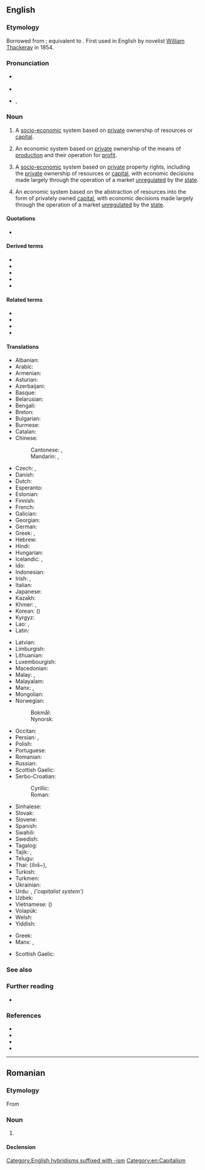 ==English==

===Etymology===
Borrowed from {{bor|en|fr|capitalisme|t=the condition of one who is rich}}; equivalent to {{af|en|capital|-ism}}. First used in English by novelist [[w:William Thackeray|William Thackeray]] in 1854.

===Pronunciation===
* {{a|RP}} {{IPA|en|/ˈkapɪt(ə)lɪz(ə)m/}}
* {{audio|en|LL-Q1860 (eng)-Vealhurl-capitalism.wav|Audio (UK)}}
* {{a|GA}} {{enPR|kăpʹĭ-tl-ĭz'm}}, {{IPA|en|/ˈkæpɪ̈tl̩ˌɪzm̩/}}

===Noun===
{{en-noun|~}}

# {{lb|en|politics}} A [[socio-economic]] system based on [[private]] ownership of resources or [[capital]].
# {{lb|en|economics}} An economic system based on [[private]] ownership of the means of [[production]] and their operation for [[profit]].
# {{lb|en|politics|economic liberalism}} A [[socio-economic]] system based on [[private]] property rights, including the [[private]] ownership of resources or [[capital]], with economic decisions made largely through the operation of a market [[unregulated]] by the [[state]].
# {{lb|en|economics|economic liberalism}} An economic system based on the abstraction of resources into the form of privately owned [[capital]], with economic decisions made largely through the operation of a market [[unregulated]] by the [[state]].

====Quotations====
<!--unclear to what sense this first use (?) would belong. hardly surprising since there is no discernible difference between the first two senses-->
* {{quote-book|en|title=[[w:The Newcomes|The Newcomes]]: memoirs of a most respectable family|volume=2|page=75|author=[[w:William Makepeace Thackeray|William Makepeace Thackeray]]|year=1855|passage=The Prince de Moncontour took his place with great gravity at the Paris board, whither Barnes made frequent flying visits. The sense of '''capitalism''' sobered and dignified Paul de Florac: at the age of five-and-forty he was actually giving up being a young man, and was not ill-pleased at having to enlarge his waistcoats, and to show a little gray in his mustache.}}

====Derived terms====
* {{l|en|anarcho-capitalism}}
* {{l|en|crony capitalism}}
* {{l|en|late capitalism}}
* {{l|en|state capitalism}}
* {{l|en|savage capitalism}}

====Related terms====
* {{l|en|capital}}
* {{l|en|capitalist}}
* {{l|en|capitalistic}}
* {{l|en|capitalistically}}

====Translations====
{{trans-top|socio-economic system based on private property rights}}
* Albanian: {{t|sq|kapitalizm|m}}
* Arabic: {{t|ar|رَأْسْمَالِيَّة|f}}
* Armenian: {{t+|hy|կապիտալիզմ}}
* Asturian: {{t|ast|capitalismu|m}}
* Azerbaijani: {{t|az|kapitalizm}}
* Basque: {{t|eu|kapitalismo}}
* Belarusian: {{t|be|капіталі́зм|m}}
* Bengali: {{t|bn|পুঁজিবাদ}}
* Breton: {{t|br|kapitalouriezh|f}}
* Bulgarian: {{t|bg|капитали́зъм|m}}
* Burmese: {{t+|my|အရင်းရှင်ဝါဒ}}
* Catalan: {{t+|ca|capitalisme|m}}
* Chinese:
*: Cantonese: {{t|yue|資本主義}}, {{t|yue|资本主义|tr=zi1 bun2 zyu2 ji3}}
*: Mandarin: {{t+|cmn|資本主義}}, {{t+|cmn|资本主义|tr=zīběnzhǔyì}}
* Czech: {{t+|cs|kapitalismus}}, {{t+|cs|kapitalizmus}}
* Danish: {{t|da|kapitalisme|c}}
* Dutch: {{t+|nl|kapitalisme|n}}
* Esperanto: {{t+|eo|kapitalismo}}
* Estonian: {{t|et|kapitalism}}
* Finnish: {{t+|fi|kapitalismi}}
* French: {{t+|fr|capitalisme|m}}
* Galician: {{t+|gl|capitalismo|m}}
* Georgian: {{t|ka|კაპიტალიზმი}}
* German: {{t+|de|Kapitalismus|m}}
* Greek: {{t+|el|κεφαλαιοκρατία|f}}, {{t+|el|καπιταλισμός|m}}
* Hebrew: {{t+|he|קָפִּיטָלִיזְם|m|tr=kapitalízm}}
* Hindi: {{t|hi|पूंजीवाद|m}}
* Hungarian: {{t+|hu|kapitalizmus}}
* Icelandic: {{t|is|auðvaldsskipulag}}, {{t|is|kapítalismi|m}}
* Ido: {{t+|io|kapitalismo}}
* Indonesian: {{t+|id|kapitalisme}}
* Irish: {{t|ga|caipitleachas|m}}, {{t|ga|rachmasaíocht|f}}
* Italian: {{t+|it|capitalismo|m}}
* Japanese: {{t+|ja|資本主義|tr=しほんしゅぎ, shihonshugi}}
* Kazakh: {{t+|kk|капитализм}}
* Khmer: {{t+|km|មូលធននិយម}}, {{t|km|លទ្ធិមូលធននិយម}}
* Korean: {{t+|ko|자본주의}} ({{t+|ko|資本主義}})
* Kyrgyz: {{t|ky|капитализм}}
* Lao: {{t|lo|ທຶນນິຍົມ}}, {{t|lo|ລັດທິນາຍທຶນ}}
* Latin: {{t|la|capitālismus|m}}
{{trans-mid}}
* Latvian: {{t|lv|kapitālisms|m}}
* Limburgish: {{t|li|kapitalisme|n}}
* Lithuanian: {{t|lt|kapitalizmas|m}}
* Luxembourgish: {{t|lb|Kapitalismus|m}}
* Macedonian: {{t|mk|капитали́зам|m}}
* Malay: {{t|ms|faham kapitalis}}, {{t|ms|kapitalisme}}
* Malayalam: {{t|ml|മുതലാളിത്തം}}
* Manx: {{t|gv|bun-argidys|m}}, {{t|gv|capitlaghys|m}}
* Mongolian: {{t+|mn|капитализм}}
* Norwegian:
*: Bokmål: {{t+|nb|kapitalisme|m}}
*: Nynorsk: {{t|nn|kapitalisme|m}}
* Occitan: {{t+|oc|capitalisme|m}}
* Persian: {{t+|fa|سرمایه‌داری|tr=sarmâye-dâri}}, {{t|fa|کپیتالیسم|tr=kapitâlism}}
* Polish: {{t+|pl|kapitalizm|m}}
* Portuguese: {{t+|pt|capitalismo|m}}
* Romanian: {{t+|ro|capitalism|n}}
* Russian: {{t+|ru|капитали́зм|m}}
* Scottish Gaelic: {{t|gd|calpachas|m}}
* Serbo-Croatian:
*: Cyrillic: {{t|sh|капиталѝзам|m}}
*: Roman: {{t+|sh|kapitalìzam|m}}
* Sinhalese: {{t|si|ධනවාදය}}
* Slovak: {{t|sk|kapitalizmus|m}}
* Slovene: {{t+|sl|kapitalizem|m}}
* Spanish: {{t+|es|capitalismo|m}}
* Swahili: {{t|sw|ubepari}}
* Swedish: {{t+|sv|kapitalism|c}}
* Tagalog: {{t|tl|puhunanan}}
* Tajik: {{t|tg|капитализм}}, {{t|tg|сармоядорӣ}}
* Telugu: {{t|te|పెట్టుబడిదారీ}}
* Thai: (ลัทธิ~){{t+|th|ทุนนิยม}}, {{t|th|ลัทธินายทุน}}
* Turkish: {{t+|tr|kapitalizm}}
* Turkmen: {{t|tk|kapitalizm}}
* Ukrainian: {{t+|uk|капіталі́зм|m}}
* Urdu: {{t|ur|سرمایہ داری|tr=sarmāya dārī}}, {{t|ur|سَرْمایَہ دارانَہ نظام|tr=sarmāya dārāna nizām}} ''('capitalist system')''
* Uzbek: {{t+|uz|kapitalizm}}
* Vietnamese: {{t|vi|chủ nghĩa tư bản}} ({{t|vi|主義資本}})
* Volapük: {{t+|vo|katädim}}
* Welsh: {{t|cy|cyfalafiaeth|f}}
* Yiddish: {{t|yi|קאַפּיטאַליזם|m}}
{{trans-bottom}}

{{trans-top|socio-economic system based on the abstraction of resources}}
* Greek: {{t+|el|κεφαλαιοκρατία|f}}
* Manx: {{t|gv|bun-argidys|m}}, {{t|gv|capitlaghys|m}}
{{trans-mid}}
* Scottish Gaelic: {{t|gd|calpachas|m}}
{{trans-bottom}}

===See also===
{{col4-u|en
|authoritarianism
|bolshevism
|Bolshevism
|Bushism
|Clintonism
|collectivism
|communism
|Communism
|conservatism
|fascism
|Fascism
|Gorbachevism
|individualism
|Khrushchevism
|Leninism
|liberalism
|Maoism
|Marxism
|Marxism-Leninism
|progressivism
|Reaganism
|Rooseveltism
|socialism
|Stalinism
|Thatcherism
|Titoism
|totalitarianism
|Trotskyism
|Trudeauism
|Trumpism
}}

===Further reading===
* {{pedia}}

===References===
* {{R:OneLook}}
* {{R:Keywords 21st}}
* {{R:Century 1911}}
* {{R:Keywords|page=50}}

[[Category:English hybridisms suffixed with -ism]]
[[Category:en:Capitalism]]

----

==Romanian==

===Etymology===
From {{bor|ro|fr|capitalisme}}

===Noun===
{{ro-noun|n|-}}

# {{l|en|capitalism}}

====Declension====
{{ro-noun-n}}